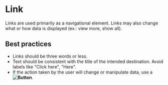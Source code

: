 # Link

Links are used primarily as a navigational element. Links may also change what or how data is displayed (ex.: view more, show all).

## Best practices

- Links should be three words or less.
- Text should be consistent with the title of the intended destination. Avoid labels like "Click here", "Here".
- If the action taken by the user will change or manipulate data, use a **![Button](/components/button.mdx)**.
